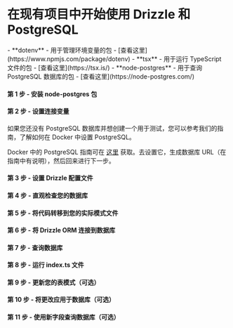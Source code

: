 
<Breadcrumbs/>

# 在现有项目中开始使用 Drizzle 和 PostgreSQL

<Prerequisites>
  - **dotenv** - 用于管理环境变量的包 - [查看这里](https://www.npmjs.com/package/dotenv)
  - **tsx** - 用于运行 TypeScript 文件的包 - [查看这里](https://tsx.is/)
  - **node-postgres** - 用于查询 PostgreSQL 数据库的包 - [查看这里](https://node-postgres.com/)
</Prerequisites>

<FileStructure/>

#### 第 1 步 - 安装 **node-postgres** 包
<InstallPackages lib='pg' devlib=' @types/pg'/>

#### 第 2 步 - 设置连接变量

<SetupEnv env_variable='DATABASE_URL' />

<Callout title='提示'>
如果您还没有 PostgreSQL 数据库并想创建一个用于测试，您可以参考我们的指南，了解如何在 Docker 中设置 PostgreSQL。

Docker 中的 PostgreSQL 指南可在 [这里](/docs/guides/postgresql-local-setup) 获取。去设置它，生成数据库 URL（在指南中有说明），然后回来进行下一步。
</Callout>

#### 第 3 步 - 设置 Drizzle 配置文件

<SetupConfig dialect='postgresql' env_variable='DATABASE_URL'/>

#### 第 4 步 - 直观检查您的数据库

<IntrospectPostgreSQL/>

#### 第 5 步 - 将代码转移到您的实际模式文件

<TransferCode/>

#### 第 6 步 - 将 Drizzle ORM 连接到数据库

<ConnectPostgreSQL/>

#### 第 7 步 - 查询数据库

<QueryDatabase dialect='node-postgres' env_variable='DATABASE_URL'/>

#### 第 8 步 - 运行 index.ts 文件

<RunFile/>

#### 第 9 步 - 更新您的表模式（可选）

<UpdateSchema/>

#### 第 10 步 - 将更改应用于数据库（可选）

<ApplyChanges />

#### 第 11 步 - 使用新字段查询数据库（可选）

<QueryDatabaseUpdated dialect='node-postgres' env_variable='DATABASE_URL' />